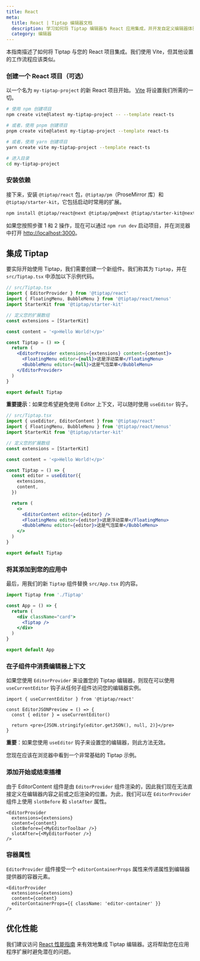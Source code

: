 ```yaml
---
title: React
meta:
  title: React | Tiptap 编辑器文档
  description: 学习如何将 Tiptap 编辑器与 React 应用集成，并开发自定义编辑器体验。
  category: 编辑器
---
```



本指南描述了如何将 Tiptap 与您的 React 项目集成。我们使用 Vite，但其他设置的工作流程应该类似。

<CodeDemo path="/Examples/Default" />

### 创建一个 React 项目（可选）

以一个名为 `my-tiptap-project` 的新 React 项目开始。 [Vite](https://vitejs.dev/guide/) 将设置我们所需的一切。

```bash
# 使用 npm 创建项目
npm create vite@latest my-tiptap-project -- --template react-ts

# 或者，使用 pnpm 创建项目
pnpm create vite@latest my-tiptap-project --template react-ts

# 或者，使用 yarn 创建项目
yarn create vite my-tiptap-project --template react-ts

# 进入目录
cd my-tiptap-project
```

### 安装依赖

接下来，安装 `@tiptap/react` 包，`@tiptap/pm`（ProseMirror 库）和 `@tiptap/starter-kit`，它包括启动时常用的扩展。

```bash
npm install @tiptap/react@next @tiptap/pm@next @tiptap/starter-kit@next
```

如果您按照步骤 1 和 2 操作，现在可以通过 `npm run dev` 启动项目，并在浏览器中打开 [http://localhost:3000](http://localhost:3000)。

## 集成 Tiptap

要实际开始使用 Tiptap，我们需要创建一个新组件。我们称其为 `Tiptap`，并在 `src/Tiptap.tsx` 中添加以下示例代码。

```jsx
// src/Tiptap.tsx
import { EditorProvider } from '@tiptap/react'
import { FloatingMenu, BubbleMenu } from '@tiptap/react/menus'
import StarterKit from '@tiptap/starter-kit'

// 定义您的扩展数组
const extensions = [StarterKit]

const content = '<p>Hello World!</p>'

const Tiptap = () => {
  return (
    <EditorProvider extensions={extensions} content={content}>
      <FloatingMenu editor={null}>这是浮动菜单</FloatingMenu>
      <BubbleMenu editor={null}>这是气泡菜单</BubbleMenu>
    </EditorProvider>
  )
}

export default Tiptap
```

**重要提示**：如果您希望避免使用 Editor 上下文，可以随时使用 `useEditor` 钩子。

```jsx
// src/Tiptap.tsx
import { useEditor, EditorContent } from '@tiptap/react'
import { FloatingMenu, BubbleMenu } from '@tiptap/react/menus'
import StarterKit from '@tiptap/starter-kit'

// 定义您的扩展数组
const extensions = [StarterKit]

const content = '<p>Hello World!</p>'

const Tiptap = () => {
  const editor = useEditor({
    extensions,
    content,
  })

  return (
    <>
      <EditorContent editor={editor} />
      <FloatingMenu editor={editor}>这是浮动菜单</FloatingMenu>
      <BubbleMenu editor={editor}>这是气泡菜单</BubbleMenu>
    </>
  )
}

export default Tiptap
```

### 将其添加到您的应用中

最后，用我们的新 `Tiptap` 组件替换 `src/App.tsx` 的内容。

```jsx
import Tiptap from './Tiptap'

const App = () => {
  return (
    <div className="card">
      <Tiptap />
    </div>
  )
}

export default App
```

### 在子组件中消费编辑器上下文

如果您使用 `EditorProvider` 来设置您的 Tiptap 编辑器，则现在可以使用 `useCurrentEditor` 钩子从任何子组件访问您的编辑器实例。

```tsx
import { useCurrentEditor } from '@tiptap/react'

const EditorJSONPreview = () => {
  const { editor } = useCurrentEditor()

  return <pre>{JSON.stringify(editor.getJSON(), null, 2)}</pre>
}
```

**重要**：如果您使用 `useEditor` 钩子来设置您的编辑器，则此方法无效。

您现在应该在浏览器中看到一个非常基础的 Tiptap 示例。

### 添加开始或结束插槽

由于 EditorContent 组件是由 `EditorProvider` 组件渲染的，因此我们现在无法直接定义在编辑器内容之前或之后渲染的位置。为此，我们可以在 `EditorProvider` 组件上使用 `slotBefore` 和 `slotAfter` 属性。

```tsx
<EditorProvider
  extensions={extensions}
  content={content}
  slotBefore={<MyEditorToolbar />}
  slotAfter={<MyEditorFooter />}
/>
```

### 容器属性

`EditorProvider` 组件接受一个 `editorContainerProps` 属性来传递属性到编辑器提供器的容器元素。

```tsx
<EditorProvider
  extensions={extensions}
  content={content}
  editorContainerProps={{ className: 'editor-container' }}
/>
```

## 优化性能

我们建议访问 [React 性能指南](/guides/performance) 来有效地集成 Tiptap 编辑器。这将帮助您在应用程序扩展时避免潜在的问题。